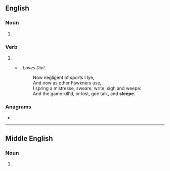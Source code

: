 ==English==

===Noun===
{{en-noun|~}}

# {{obsolete spelling of|en|sleep}}

===Verb===
{{en-verb|sleep}}

# {{obsolete spelling of|en|sleep}}
#* {{w|John Donne}}, ''Loves Diet''
#*: Now negligent of sports I lye,<br>And now as other Fawkners use,<br>I spring a mistresse, sweare, write, sigh and weepe:<br>And the game kill'd, or lost, goe talk, and '''sleepe'''.

===Anagrams===
* {{anagrams|en|a=eeelps|Peeles|elpees|peeles}}

----

==Middle English==

===Noun===
{{head|enm|noun}}

# {{alternative form of|enm|sleep}}